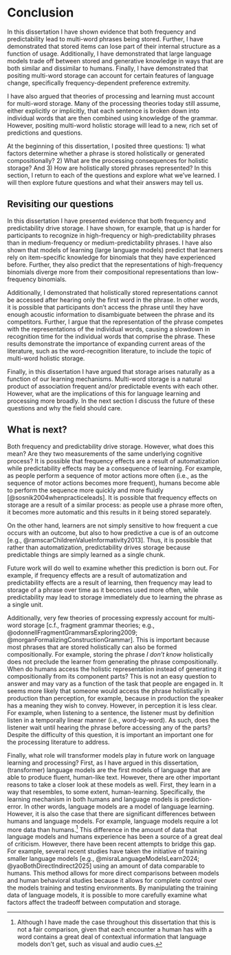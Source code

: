 # Conclusion

In this dissertation I have shown evidence that both frequency and predictability lead to multi-word phrases being stored. Further, I have demonstrated that stored items can lose part of their internal structure as a function of usage. Additionally, I have demonstrated that large language models trade off between stored and generative knowledge in ways that are both similar and dissimilar to humans. Finally, I have demonstrated that positing multi-word storage can account for certain features of language change, specifically frequency-dependent preference extremity.

I have also argued that theories of processing and learning must account for multi-word storage. Many of the processing theories today still assume, either explicitly or implicitly, that each sentence is broken down into individual words that are then combined using knowledge of the grammar. However, positing multi-word holistic storage will lead to a new, rich set of predictions and questions.

At the beginning of this dissertation, I posited three questions: 1) what factors determine whether a phrase is stored holistically or generated compositionally? 2) What are the processing consequences for holistic storage? And 3) How are holistically stored phrases represented? In this section, I return to each of the questions and explore what we've learned. I will then explore future questions and what their answers may tell us.

## Revisiting our questions

In this dissertation I have presented evidence that both frequency and predictability drive storage. I have shown, for example, that *up* is harder for participants to recognize in high-frequency or high-predictability phrases than in medium-frequency or medium-predictability phrases. I have also shown that models of learning (large language models) predict that learners rely on item-specific knowledge for binomials that they have experienced before. Further, they also predict that the representations of high-frequency binomials diverge more from their compositional representations than low-frequency binomials.

Additionally, I demonstrated that holistically stored representations cannot be accessed after hearing only the first word in the phrase. In other words, it is possible that participants don't access the phrase until they have enough acoustic information to disambiguate between the phrase and its competitors. Further, I argue that the representation of the phrase competes with the representations of the individual words, causing a slowdown in recognition time for the individual words that comprise the phrase. These results demonstrate the importance of expanding current areas of the literature, such as the word-recognition literature, to include the topic of multi-word holistic storage.

Finally, in this dissertation I have argued that storage arises naturally as a function of our learning mechanisms. Multi-word storage is a natural product of association frequent and/or predictable events with each other. However, what are the implications of this for language learning and processing more broadly. In the next section I discuss the future of these questions and why the field should care.

## What is next?

Both frequency and predictability drive storage. However, what does this mean? Are they two measurements of the same underlying cognitive process? It is possible that frequency effects are a result of automatization while predictability effects may be a consequence of learning. For example, as people perform a sequence of motor actions more often (i.e., as the sequence of motor actions becomes more frequent), humans become able to perform the sequence more quickly and more fluidly [@sosnik2004whenpracticeleads]. It is possible that frequency effects on storage are a result of a similar process: as people use a phrase more often, it becomes more automatic and this results in it being stored separately.

On the other hand, learners are not simply sensitive to how frequent a cue occurs with an outcome, but also to how predictive a cue is of an outcome [e.g., @ramscarChildrenValueInformativity2013]. Thus, it is possible that rather than automatization, predictability drives storage because predictable things are simply learned as a single chunk.

Future work will do well to examine whether this prediction is born out. For example, if frequency effects are a result of automatization and predictability effects are a result of learning, then frequency may lead to storage of a phrase over time as it becomes used more often, while predictability may lead to storage immediately due to learning the phrase as a single unit.

Additionally, very few theories of processing expressly account for multi-word storage [c.f., fragment grammar theories; e.g., @odonnellFragmentGrammarsExploring2009; @morganFormalizingConstructionGrammar]. This is important because most phrases that are stored holistically can also be formed compositionally. For example, storing the phrase *I don't know* holistically does not preclude the learner from generating the phrase compositionally. When do humans access the holistic representation instead of generating it compositionally from its component parts? This is not an easy question to answer and may vary as a function of the task that people are engaged in. It seems more likely that someone would access the phrase holistically in production than perception, for example, because in production the speaker has a meaning they wish to convey. However, in perception it is less clear. For example, when listening to a sentence, the listener must by definition listen in a temporally linear manner (i.e., word-by-word). As such, does the listener wait until hearing the phrase before accessing any of the parts? Despite the difficulty of this question, it is important an important one for the processing literature to address.

Finally, what role will transformer models play in future work on language learning and processing? First, as I have argued in this dissertation, (transformer) language models are the first models of language that are able to produce fluent, human-like text. However, there are other important reasons to take a closer look at these models as well. First, they learn in a way that resembles, to some extent, human-learning. Specifically, the learning mechanism in both humans and language models is prediction-error. In other words, language models are a model of language learning. However, it is also the case that there are significant differences between humans and language models. For example, language models require a lot more data than humans.[^conclusion-1] This difference in the amount of data that language models and humans experience has been a source of a great deal of criticism. However, there have been recent attempts to bridge this gap. For example, several recent studies have taken the initiative of training smaller language models [e.g., @misraLanguageModelsLearn2024; @yaoBothDirectIndirect2025] using an amount of data comparable to humans. This method allows for more direct comparisons between models and human behavioral studies because it allows for complete control over the models training and testing environments. By manipulating the training data of language models, it is possible to more carefully examine what factors affect the tradeoff between computation and storage.

[^conclusion-1]: Although I have made the case throughout this dissertation that this is not a fair comparison, given that each encounter a human has with a word contains a great deal of contextual information that language models don't get, such as visual and audio cues.
